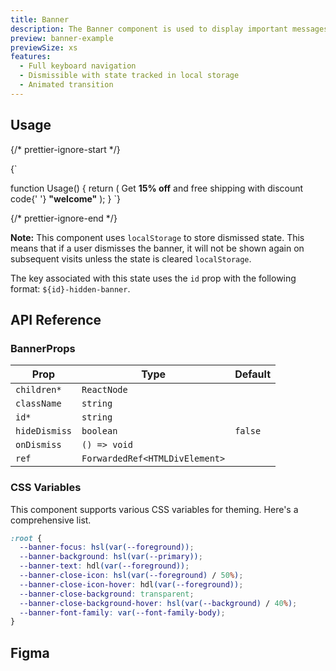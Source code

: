 ```yaml
---
title: Banner
description: The Banner component is used to display important messages or announcements to users in the form of a bar across the top of the screen.
preview: banner-example
previewSize: xs
features:
  - Full keyboard navigation
  - Dismissible with state tracked in local storage
  - Animated transition
---
```


## Usage

{/* prettier-ignore-start */}

<CodeBlock lang="ts">{`

function Usage() {
    return (
        <Banner id="example-banner">
            Get <strong>15% off</strong> and free shipping with discount code{' '}
            <strong>&quot;welcome&quot;</strong>
        </Banner>
    );
}
`}
</CodeBlock>

{/* prettier-ignore-end */}

**Note:** This component uses `localStorage` to store dismissed state. This means that if a user dismisses the banner, it will not be shown again on subsequent visits unless the state is cleared `localStorage`.

The key associated with this state uses the `id` prop with the following format: `${id}-hidden-banner`.

## API Reference

### BannerProps

| Prop          | Type                           | Default |
| ------------- | ------------------------------ | ------- |
| `children*`   | `ReactNode`                    |         |
| `className`   | `string`                       |         |
| `id*`         | `string`                       |         |
| `hideDismiss` | `boolean`                      | `false` |
| `onDismiss`   | `() => void`                   |         |
| `ref`         | `ForwardedRef<HTMLDivElement>` |         |

### CSS Variables

This component supports various CSS variables for theming. Here's a comprehensive list.

```css
:root {
  --banner-focus: hsl(var(--foreground));
  --banner-background: hsl(var(--primary));
  --banner-text: hdl(var(--foreground));
  --banner-close-icon: hsl(var(--foreground) / 50%);
  --banner-close-icon-hover: hdl(var(--foreground));
  --banner-close-background: transparent;
  --banner-close-background-hover: hsl(var(--background) / 40%);
  --banner-font-family: var(--font-family-body);
}
```

## Figma

<Figma url="https://www.figma.com/design/GAKpWYdZ0ZVOSFtNPHliJM/Soul-Vibe?node-id=2782-42479" />
